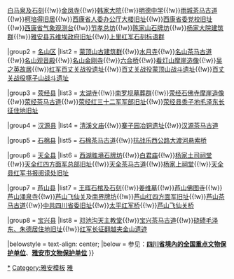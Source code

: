 {{Navbox
|name = 雅安市境内的四川省文物保护单位
|title = [[四川省文物保护单位|雅安市境内的四川省文物保护单位]]
|style = text-align: left;
|state = {{{state<includeonly>|collapsed</includeonly>}}}

|group1 = [[雨城区]]
|list1 = [[上里石牌坊]]{{!w}}[[白马泉及石刻]]{{!w}}[[金凤寺]]{{!w}}[[韩家大院]]{{!w}}[[雅安私立明德初級中學校|明德中学]]{{!w}}[[雨城茶马古道]]{{!w}}[[柯培得旧居]]{{!w}}[[西康省人委办公厅大楼旧址]]{{!w}}[[西康省委党校旧址]]{{!w}}[[西康省气象观测台]]{{!w}}[[节孝总坊]]{{!w}}[[陈家山石牌坊]]{{!w}}[[杨家大院建筑群]]{{!w}}[[雅安县苏维埃政府旧址]]{{!w}}[[上里红军石刻标语群]]

|group2 = [[名山区]]
|list2 = [[蒙顶山|蒙顶山古建筑群]]{{!w}}[[水月寺]]{{!w}}[[名山茶马古道]]{{!w}}[[名山观音殿]]{{!w}}[[名山金刚寺]]{{!w}}[[六合桥]]{{!w}}[[看灯山摩崖造像]]{{!w}}[[吴之英故居]]{{!w}}[[红军百丈关战役遗址]]{{!w}}[[百丈关战役蒙顶山战斗遗址]]{{!w}}[[百丈关战役啄子山战斗遗址]]

|group3 = [[荥经县]]
|list3 =  [[太湖寺]]{{!w}}[[南罗坝墓葬群]]{{!w}}[[荥经石佛寺摩崖造像]]{{!w}}[[荥经茶马古道]]{{!w}}[[荥经红三十二军军部旧址]]{{!w}}[[荥经县黍子地毛泽东长征住地旧址]]

|group4 = [[汉源县]]
|list4 = [[清溪文庙]]{{!w}}[[寨子园冶铜遗址]]{{!w}}[[汉源茶马古道]]

|group5 = [[石棉县]]
|list5 = [[石棉茶马古道]]{{!w}}[[抗战乐西公路大渡河悬索桥]]

|group6 = [[天全县]]
|list6 = [[西湖胜境石牌坊]]{{!w}}[[白君庙]]{{!w}}[[杨家土司祠堂]]{{!w}}[[天全红四方面军总部旧址]]{{!w}}[[天全茶马古道]]{{!w}}[[杨家上祠堂]]{{!w}}[[天全县红军书报阅读处旧址]]

|group7 = [[芦山县]]
|list7 = [[王晖石棺及石刻]]{{!w}}[[姜维墓]]{{!w}}[[芦山佛图寺]]{{!w}}[[芦山涌泉寺]]{{!w}}[[芦山飞仙关]]及[[南界牌坊]]{{!w}}[[芦山红四方面军旧址]]{{!w}}[[芦山茶马古道]]{{!w}}[[中共四川省委旧址]]{{!w}}[[太平红军桥]]{{!w}}[[芦山飞仙关桥]]

|group8 = [[宝兴县]]
|list8 = [[邓池沟天主教堂]]{{!w}}[[宝兴茶马古道]]{{!w}}[[硗碛毛泽东、朱德居住地旧址]]{{!w}}[[红军长征翻越夹金山遗迹]]

|belowstyle = text-align: center;
|below = 参见：'''[[四川全国重点文物保护单位列表|四川省境內的全国重点文物保护单位]]'''、'''[[雅安市文物保护单位]]'''
}}<noinclude>
[[Category:雅安文物保护单位|*]]
[[Category:雅安模板]]
[[Category:四川省文物保护单位模板|雅]]
</noinclude>